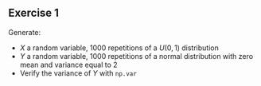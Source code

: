 ::: {.callout-tip}
## Exercise 1

Generate:

* $X$ a random variable, 1000 repetitions of a $U(0,1)$ distribution
* $Y$ a random variable, 1000 repetitions of a normal distribution with zero mean and variance equal to 2
* Verify the variance of $Y$ with `np.var`

:::